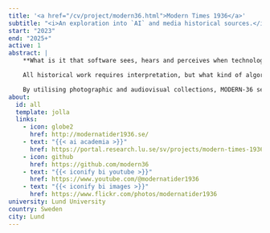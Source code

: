 ```yaml
---
title: '<a href="/cv/project/modern36.html">Modern Times 1936</a>'
subtitle: "<i>An exploration into `AI` and media historical sources.</i>"
start: "2023"
end: "2025+"
active: 1
abstract: |
    **What is it that software sees, hears and perceives when technologies for pattern recognition are applied to media historical sources?**

    All historical work requires interpretation, but what kind of algorithmic interpretations of modernity does software yield from historical archives. MODERN-36 is empirically committed to everyday experiences and sets out to study how machines interpret symbols of modernity in media from 1936.

    By utilising photographic and audiovisual collections, MODERN-36 seeks to analyse how modern Sweden was, while also exploring how computational methods can help us understand modernity in new ways.
about:
  id: all
  template: jolla
  links:
    - icon: globe2
      href: http://modernatider1936.se/
    - text: "{{< ai academia >}}"
      href: https://portal.research.lu.se/sv/projects/modern-times-1936-2
    - icon: github
      href: https://github.com/modern36
    - text: "{{< iconify bi youtube >}}"
      href: https://www.youtube.com/@modernatider1936
    - text: "{{< iconify bi images >}}"
      href: https://www.flickr.com/photos/modernatider1936
university: Lund University
country: Sweden
city: Lund
---
```


:::{#all}

:::
